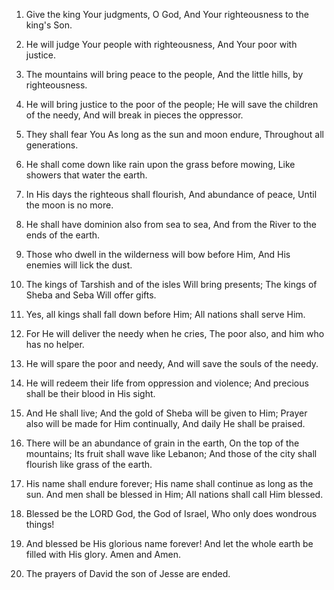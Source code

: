 
1. Give the king Your judgments, O God, And Your righteousness to the king's Son.

2. He will judge Your people with righteousness, And Your poor with justice.

3. The mountains will bring peace to the people, And the little hills, by righteousness.

4. He will bring justice to the poor of the people; He will save the children of the needy, And will break in pieces the oppressor.

5. They shall fear You As long as the sun and moon endure, Throughout all generations.

6. He shall come down like rain upon the grass before mowing, Like showers that water the earth.

7. In His days the righteous shall flourish, And abundance of peace, Until the moon is no more.

8. He shall have dominion also from sea to sea, And from the River to the ends of the earth.

9. Those who dwell in the wilderness will bow before Him, And His enemies will lick the dust.

10. The kings of Tarshish and of the isles Will bring presents; The kings of Sheba and Seba Will offer gifts.

11. Yes, all kings shall fall down before Him; All nations shall serve Him.

12. For He will deliver the needy when he cries, The poor also, and him who has no helper.

13. He will spare the poor and needy, And will save the souls of the needy.

14. He will redeem their life from oppression and violence; And precious shall be their blood in His sight.

15. And He shall live; And the gold of Sheba will be given to Him; Prayer also will be made for Him continually, And daily He shall be praised.

16. There will be an abundance of grain in the earth, On the top of the mountains; Its fruit shall wave like Lebanon; And those of the city shall flourish like grass of the earth.

17. His name shall endure forever; His name shall continue as long as the sun. And men shall be blessed in Him; All nations shall call Him blessed.

18. Blessed be the LORD God, the God of Israel, Who only does wondrous things!

19. And blessed be His glorious name forever! And let the whole earth be filled with His glory. Amen and Amen.

20. The prayers of David the son of Jesse are ended.


